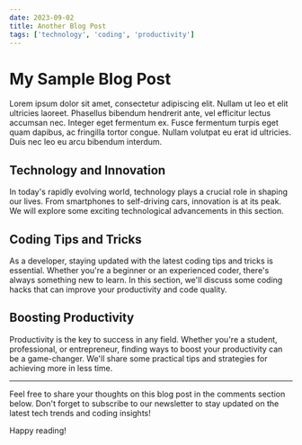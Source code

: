```yaml
---
date: 2023-09-02
title: Another Blog Post
tags: ['technology', 'coding', 'productivity']
---
```


# My Sample Blog Post

Lorem ipsum dolor sit amet, consectetur adipiscing elit. Nullam ut leo et elit ultricies laoreet. Phasellus bibendum hendrerit ante, vel efficitur lectus accumsan nec. Integer eget fermentum ex. Fusce fermentum turpis eget quam dapibus, ac fringilla tortor congue. Nullam volutpat eu erat id ultricies. Duis nec leo eu arcu bibendum interdum.

## Technology and Innovation

In today's rapidly evolving world, technology plays a crucial role in shaping our lives. From smartphones to self-driving cars, innovation is at its peak. We will explore some exciting technological advancements in this section.

## Coding Tips and Tricks

As a developer, staying updated with the latest coding tips and tricks is essential. Whether you're a beginner or an experienced coder, there's always something new to learn. In this section, we'll discuss some coding hacks that can improve your productivity and code quality.

## Boosting Productivity

Productivity is the key to success in any field. Whether you're a student, professional, or entrepreneur, finding ways to boost your productivity can be a game-changer. We'll share some practical tips and strategies for achieving more in less time.

---

Feel free to share your thoughts on this blog post in the comments section below. Don't forget to subscribe to our newsletter to stay updated on the latest tech trends and coding insights!

Happy reading!
